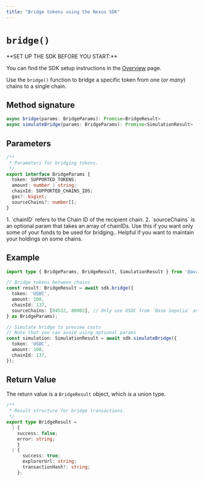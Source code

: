 ```yaml
---
title: "Bridge tokens using the Nexus SDK"
---
```



# `bridge()`

<Callout type="info">
**SET UP THE SDK BEFORE YOU START:**

You can find the SDK setup instructions in the [Overview](/api-reference/avail-nexus-sdk/overview) page.
</Callout>

Use the `bridge()` function to bridge a specific token from one (*or many*) chains to a single chain.

## Method signature

```typescript showLineNumbers filename="Typescript"
async bridge(params: BridgeParams): Promise<BridgeResult>
async simulateBridge(params: BridgeParams): Promise<SimulationResult>
```

## Parameters

```typescript showLineNumbers filename="Typescript"
/**
 * Parameters for bridging tokens.
 */
export interface BridgeParams {
  token: SUPPORTED_TOKENS;
  amount: number | string;
  chainId: SUPPORTED_CHAINS_IDS;
  gas?: bigint;
  sourceChains?: number[];
}
```

<Callout type="info">
1. `chainID` refers to the Chain ID of the recipient chain.
2. `sourceChains` is an optional param that takes an array of chainIDs.
Use this if you want only some of your funds to be used for bridging..
Helpful if you want to maintain your holdings on some chains.
</Callout>

## Example

```typescript showLineNumbers filename="Typescript"
import type { BridgeParams, BridgeResult, SimulationResult } from '@avail-project/nexus-core';

// Bridge tokens between chains
const result: BridgeResult = await sdk.bridge({
  token: 'USDC',
  amount: 100,
  chainId: 137,
  sourceChains: [84532, 80002], // Only use USDC from `Base Sepolia` and `Polygon Amoy` as sources for the bridge
} as BridgeParams);

// Simulate bridge to preview costs
// Note that you can avoid using optional params
const simulation: SimulationResult = await sdk.simulateBridge({
  token: 'USDC',
  amount: 100,
  chainId: 137,
});
```

## Return Value

The return value is a `BridgeResult` object, which is a union type.

```typescript showLineNumbers filename="Typescript"
/**
 * Result structure for bridge transactions.
 */
export type BridgeResult =
  | { 
    success: false; 
    error: string;
    }
  | {
      success: true;
      explorerUrl: string;
      transactionHash?: string;
    };
```